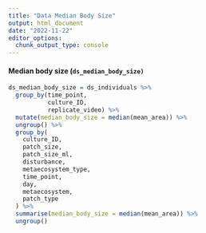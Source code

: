 ```yaml
---
title: "Data Median Body Size"
output: html_document
date: "2022-11-22"
editor_options: 
  chunk_output_type: console
---
```


#### Median body size (`ds_median_body_size)`

```r
ds_median_body_size = ds_individuals %>%
  group_by(time_point, 
           culture_ID,
           replicate_video) %>%
  mutate(median_body_size = median(mean_area)) %>%
  ungroup() %>%
  group_by(
    culture_ID,
    patch_size,
    patch_size_ml,
    disturbance,
    metaecosystem_type,
    time_point,
    day,
    metaecosystem,
    patch_type
  ) %>%
  summarise(median_body_size = median(mean_area)) %>%
  ungroup()
```